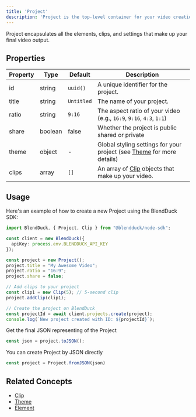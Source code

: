 ```yaml
---
title: 'Project'
description: 'Project is the top-level container for your video creation'
---
```


Project encapsulates all the elements, clips, and settings that make up your final video output.

## Properties

| Property | Type | Default | Description |
|------|------|-------------|------|
| id | string | `uuid()` | A unique identifier for the project. |
| title | string | `Untitled` | The name of your project. |
| ratio | string | `9:16` | The aspect ratio of your video (e.g., `16:9`, `9:16`, `4:3`, `1:1`) |
| share | boolean | false | Whether the project is public shared or private |
| theme | object | - | Global styling settings for your project (see [Theme](/concepts/theme) for more details) |
| clips | array | `[]` | An array of [Clip](/concepts/clip) objects that make up your video. |


## Usage

Here's an example of how to create a new Project using the BlendDuck SDK:

```typescript
import BlendDuck, { Project, Clip } from "@blendduck/node-sdk";

const client = new BlendDuck({
  apiKey: process.env.BLENDDUCK_API_KEY
});

const project = new Project();
project.title = "My Awesome Video";
project.ratio = "16:9";
project.share = false;

// Add clips to your project
const clip1 = new Clip(5); // 5-second clip
project.addClip(clip1);

// Create the project on BlendDuck
const projectId = await client.projects.create(project);
console.log(`New project created with ID: ${projectId}`);
```

Get the final JSON representing of the Project

```typescript
const json = project.toJSON();
```

You can create Project by JSON directly

```typescript
const project = Project.fromJSON(json)
```

## Related Concepts

- [Clip](/concepts/clip)
- [Theme](/concepts/theme)
- [Element](/concepts/element)